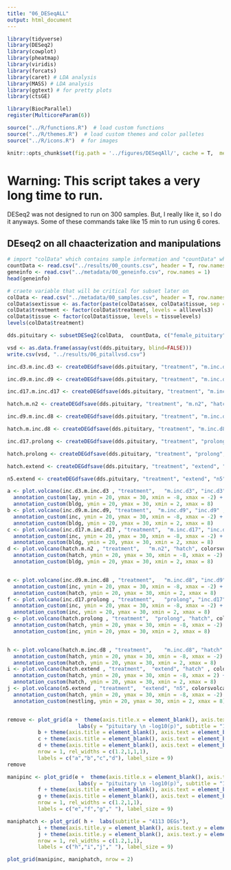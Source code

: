 ```yaml
---
title: "06_DESeqALL"
output: html_document
---
```


```r

library(tidyverse)
library(DESeq2)
library(cowplot)
library(pheatmap)
library(viridis)
library(forcats)
library(caret) # LDA analysis
library(MASS) # LDA analysis
library(ggtext) # for pretty plots
library(ctsGE)

library(BiocParallel)
register(MulticoreParam(6))

source("../R/functions.R")  # load custom functions 
source("../R/themes.R")  # load custom themes and color palletes
source("../R/icons.R")  # for images

knitr::opts_chunk$set(fig.path = '../figures/DESeqAll/', cache = T,  message=F, comment=F, warning=F)
```

# Warning: This script takes a very long time to run. 

DESeq2 was not designed to run on 300 samples. But, I really like it, so I do it anyways. Some of these commands take like 15 min to run using 6 cores. 

## DEseq2 on all chaacterization and manipulations

```r
# import "colData" which contains sample information and "countData" which contains read counts
countData <- read.csv("../results/00_counts.csv", header = T, row.names = 1)
geneinfo <- read.csv("../metadata/00_geneinfo.csv", row.names = 1)
head(geneinfo)

# craete variable that will be critical for subset later on
colData <- read.csv("../metadata/00_samples.csv", header = T, row.names = 1)
colData$sextissue <- as.factor(paste(colData$sex, colData$tissue, sep = "_"))
colData$treatment <- factor(colData$treatment, levels = alllevels3)
colData$tissue <- factor(colData$tissue, levels = tissuelevels)
levels(colData$treatment)
```




```r
dds.pituitary <- subsetDESeq2(colData,  countData, c("female_pituitary","male_pituitary"))
```

```r
vsd <- as.data.frame(assay(vst(dds.pituitary, blind=FALSE)))
write.csv(vsd, "../results/06_pitallvsd.csv")
```


```r
inc.d3.m.inc.d3 <- createDEGdfsave(dds.pituitary, "treatment", "m.inc.d3", "inc.d3", "pituitary")
```

```r
inc.d9.m.inc.d9 <- createDEGdfsave(dds.pituitary, "treatment", "m.inc.d9", "inc.d9", "pituitary")
```

```r
inc.d17.m.inc.d17 <- createDEGdfsave(dds.pituitary, "treatment", "m.inc.d17", "inc.d17", "pituitary")
```

```r
hatch.m.n2 <- createDEGdfsave(dds.pituitary, "treatment", "m.n2", "hatch", "pituitary")
```

```r
inc.d9.m.inc.d8 <- createDEGdfsave(dds.pituitary, "treatment", "m.inc.d8", "inc.d9", "pituitary")
```

```r
hatch.m.inc.d8 <- createDEGdfsave(dds.pituitary, "treatment", "m.inc.d8", "hatch", "pituitary")
```

```r
inc.d17.prolong <- createDEGdfsave(dds.pituitary, "treatment", "prolong", "inc.d17", "pituitary")
```

```r
hatch.prolong <- createDEGdfsave(dds.pituitary, "treatment", "prolong", "hatch", "pituitary")
```

```r
hatch.extend <- createDEGdfsave(dds.pituitary, "treatment", "extend", "hatch", "pituitary")
```

```r
n5.extend <- createDEGdfsave(dds.pituitary, "treatment", "extend", "n5", "pituitary")
```



```r
a <- plot.volcano(inc.d3.m.inc.d3 , "treatment",   "m.inc.d3", "inc.d3",   colorsvolcano) + 
  annotation_custom(lay, ymin = 20, ymax = 30, xmin = -8, xmax = -2) + 
  annotation_custom(bldg, ymin = 20, ymax = 30, xmin = 2, xmax = 8) 
b <- plot.volcano(inc.d9.m.inc.d9, "treatment",  "m.inc.d9", "inc.d9" , colorsvolcano)+ 
  annotation_custom(inc, ymin = 20, ymax = 30, xmin = -8, xmax = -2) + 
  annotation_custom(bldg, ymin = 20, ymax = 30, xmin = 2, xmax = 8) 
c <- plot.volcano(inc.d17.m.inc.d17 , "treatment",  "m.inc.d17", "inc.d17" , colorsvolcano) + 
  annotation_custom(inc, ymin = 20, ymax = 30, xmin = -8, xmax = -2) + 
  annotation_custom(bldg, ymin = 20, ymax = 30, xmin = 2, xmax = 8) 
d <- plot.volcano(hatch.m.n2 , "treatment",   "m.n2", "hatch", colorsvolcano) + 
  annotation_custom(hatch, ymin = 20, ymax = 30, xmin = -8, xmax = -2) + 
  annotation_custom(bldg, ymin = 20, ymax = 30, xmin = 2, xmax = 8) 


e <- plot.volcano(inc.d9.m.inc.d8 , "treatment",   "m.inc.d8", "inc.d9"  , colorsvolcano)  +
  annotation_custom(inc, ymin = 20, ymax = 30, xmin = -8, xmax = -2) + 
  annotation_custom(hatch, ymin = 20, ymax = 30, xmin = 2, xmax = 8) 
f <- plot.volcano(inc.d17.prolong , "treatment",   "prolong", "inc.d17",  colorsvolcano)  +
  annotation_custom(inc, ymin = 20, ymax = 30, xmin = -8, xmax = -2) + 
  annotation_custom(inc, ymin = 20, ymax = 30, xmin = 2, xmax = 8) 
g <- plot.volcano(hatch.prolong , "treatment",  "prolong", "hatch", colorsvolcano)  +
  annotation_custom(hatch, ymin = 20, ymax = 30, xmin = -8, xmax = -2) + 
  annotation_custom(inc, ymin = 20, ymax = 30, xmin = 2, xmax = 8) 


h <- plot.volcano(hatch.m.inc.d8 , "treatment",    "m.inc.d8", "hatch"  , colorsvolcano)  +
  annotation_custom(hatch, ymin = 20, ymax = 30, xmin = -8, xmax = -2) + 
  annotation_custom(hatch, ymin = 20, ymax = 30, xmin = 2, xmax = 8) 
i <- plot.volcano(hatch.extend , "treatment",  "extend", "hatch" , colorsvolcano)  +
  annotation_custom(hatch, ymin = 20, ymax = 30, xmin = -8, xmax = 2) + 
  annotation_custom(hatch, ymin = 20, ymax = 30, xmin = 2, xmax = 8) 
j <- plot.volcano(n5.extend , "treatment",  "extend", "n5", colorsvolcano)  +
  annotation_custom(hatch, ymin = 20, ymax = 30, xmin = -8, xmax = -2) + 
  annotation_custom(nestling, ymin = 20, ymax = 30, xmin = 2, xmax = 8) 


remove <- plot_grid(a +  theme(axis.title.x = element_blank(), axis.text.x = element_blank()) +
                       labs(y = "pituitary \n -log10(p)", subtitle = "1771 DEGs"),
          b + theme(axis.title = element_blank(), axis.text = element_blank()) + labs(subtitle = "277 DEGs"),
          c + theme(axis.title = element_blank(), axis.text = element_blank()) + labs(subtitle = "3909 DEGs"),
          d + theme(axis.title = element_blank(), axis.text = element_blank()) + labs(subtitle = "3162 DEGs"), 
          nrow = 1, rel_widths = c(1.2,1,1,1),
          labels = c("a","b","c","d"), label_size = 9)
remove

manipinc <- plot_grid(e +  theme(axis.title.x = element_blank(), axis.text.x = element_blank()) +
                       labs(y = "pituitary \n -log10(p)", subtitle = "120 DEGs"),
          f + theme(axis.title = element_blank(), axis.text = element_blank()) + labs(subtitle = "1007 DEGs"),
          g + theme(axis.title = element_blank(), axis.text = element_blank()) + labs(subtitle = "731 DEGs"),
          nrow = 1, rel_widths = c(1.2,1,1),
          labels = c("e","f","g"," "), label_size = 9)

maniphatch <- plot_grid( h +  labs(subtitle = "4113 DEGs"), 
          i + theme(axis.title.y = element_blank(), axis.text.y = element_blank()) + labs(subtitle = "1894 DEGs"), 
          j + theme(axis.title.y = element_blank(), axis.text.y = element_blank()) + labs(subtitle = "256 DEGs"), 
          nrow = 1, rel_widths = c(1.2,1,1),
          labels = c("h","i","j"," "), label_size = 9)

plot_grid(manipinc, maniphatch, nrow = 2)
```